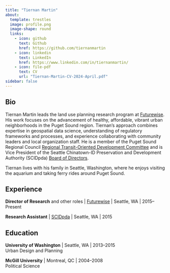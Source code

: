 ```yaml
---
title: "Tiernan Martin"
about:
  template: trestles
  image: profile.png
  image-shape: round
  links: 
    - icon: github
      text: Github
      href: https://github.com/tiernanmartin
    - icon: linkedin
      text: LinkedIn
      href: https://www.linkedin.com/in/tiernanmartin/
    - icon: file-pdf
      text: CV
      url: "Tiernan-Martin-CV-2024-April.pdf"
sidebar: false
---
```


::: column-page
## Bio

Tiernan Martin leads the land use planning research program at [Futurewise](https://futurewise.org). His work focuses on the advancement of healthy, affordable, vibrant urban neighborhoods in the Puget Sound region. Tiernan's approach combines expertise in geospatial data science, understanding of regulatory frameworks and processes, and experience collaborating with community leaders and local organization staff. He is a member of the Puget Sound Regional Council [Regional Transit-Oriented Development Committee](https://www.psrc.org/committee/regional-transit-oriented-development-committee-rtod) and is Vice President of the Seattle Chinatown-ID Preservation and Development Authority (SCIDpda) [Board of Directors](https://scidpda.org/who-we-are/).

Tiernan lives with his family in Seattle, Washington, where he enjoys visiting the aquarium and taking ferry rides around Puget Sound.

## Experience

**Director of Research** and other roles \| [Futurewise](https://futurewise.org/) \| Seattle, WA \| 2015–Present

**Research Assistant** \| [SCIDpda](https://scidpda.org/) \| Seattle, WA \| 2015

## Education

**University of Washington** \| Seattle, WA \| 2013–2015<br>Urban Design and Planning

**McGill University** \| Montreal, QC \| 2004–2008<br>Political Science
:::

